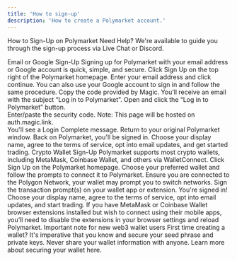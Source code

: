 ```yaml
---
title: 'How to sign-up'  
description: 'How to create a Polymarket account.'
---
```


How to Sign-Up on Polymarket
Need Help? We're available to guide you through the sign-up process via Live Chat or Discord.

Email or Google Sign-Up
Signing up for Polymarket with your email address or Google account is quick, simple, and secure.
Click Sign Up on the top right of the Polymarket homepage.
Enter your email address and click continue. You can also use your Google account to sign in and follow the same procedure.
Copy the code provided by Magic. 
You’ll receive an email with the subject “Log in to Polymarket”. Open and click the “Log in to Polymarket” button.  
Enter/paste the security code. Note: This page will be hosted on auth.magic.link.  
You'll see a Login Complete message. Return to your original Polymarket window.
Back on Polymarket, you'll be signed in. Choose your display name, agree to the terms of service, opt into email updates, and get started trading.
Crypto Wallet Sign-Up
Polymarket supports most crypto wallets, including MetaMask, Coinbase Wallet, and others via WalletConnect.
Click Sign Up on the Polymarket homepage.
Choose your preferred wallet and follow the prompts to connect it to Polymarket. Ensure you are connected to the Polygon Network, your wallet may prompt you to switch networks. 
Sign the transaction prompt(s) on your wallet app or extension. 
You're signed in! Choose your display name, agree to the terms of service, opt into email updates, and start trading.
If you have MetaMask or Coinbase Wallet browser extensions installed but wish to connect using their mobile apps, you’ll need to disable the extensions in your browser settings and reload Polymarket. 
Important note for new web3 wallet users
First time creating a wallet? It's imperative that you know and secure your seed phrase and private keys. Never share your wallet information with anyone. Learn more about securing your wallet here.

